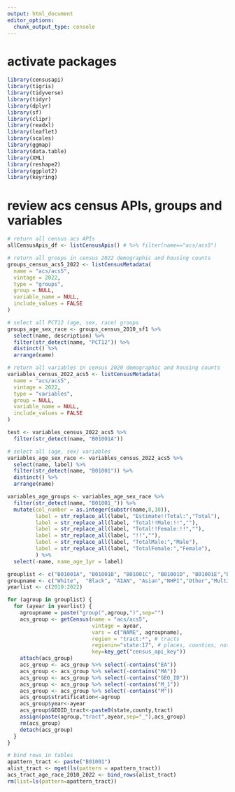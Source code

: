 ```yaml
---
output: html_document
editor_options: 
  chunk_output_type: console
---
```

# activate packages
```r
library(censusapi)
library(tigris) 
library(tidyverse)
library(tidyr)
library(dplyr) 
library(sf) 
library(clipr)
library(readxl)
library(leaflet)
library(scales)
library(ggmap)
library(data.table)
library(XML)
library(reshape2)
library(ggplot2)
library(keyring)
```

# review acs census APIs, groups and variables
```r
# return all census acs APIs
allCensusApis_df <- listCensusApis() # %>% filter(name=="acs/acs5")

# return all groups in census 2022 demographic and housing counts
groups_census_acs5_2022 <- listCensusMetadata(
  name = "acs/acs5",
  vintage = 2022,
  type = "groups",
  group = NULL,
  variable_name = NULL,
  include_values = FALSE
)

# select all PCT12 (age, sex, race) groups
groups_age_sex_race <- groups_census_2010_sf1 %>%
  select(name, description) %>%
  filter(str_detect(name, "PCT12")) %>%
  distinct() %>%
  arrange(name)

# return all variables in census 2020 demographic and housing counts
variables_census_2022_acs5 <- listCensusMetadata(
  name = "acs/acs5",
  vintage = 2022,
  type = "variables",
  group = NULL,
  variable_name = NULL,
  include_values = FALSE
)

test <- variables_census_2022_acs5 %>% 
  filter(str_detect(name, "B01001A"))

# select all (age, sex) variables
variables_age_sex_race <- variables_census_2022_acs5 %>%
  select(name, label) %>%
  filter(str_detect(name, "B01001")) %>%
  distinct() %>%
  arrange(name)

variables_age_groups <- variables_age_sex_race %>%
  filter(str_detect(name, "B01001_")) %>%
  mutate(col_number = as.integer(substr(name,8,10)),
         label = str_replace_all(label, "Estimate!!Total:","Total"),
         label = str_replace_all(label, "Total!!Male:!!",""),
         label = str_replace_all(label, "Total!!Female:!!",""),
         label = str_replace_all(label, "!!",""),
         label = str_replace_all(label, "TotalMale:","Male"),
         label = str_replace_all(label, "TotalFemale:","Female"),
         ) %>%
  select(-name, name_age_1yr = label)

```


```r

grouplist <- c("B01001A", "B01001B", "B01001C", "B01001D", "B01001E","B01001F","B01001G","B01001H", "B01001I")
groupname <- c("White",  "Black", "AIAN", "Asian","NHPI","Other","Multiracial","NH White", "Hispanic")
yearlist <- c(2010:2022)

for (agroup in grouplist) {
  for (ayear in yearlist) {
    agroupname = paste("group(",agroup,")",sep="")
    acs_group <- getCensus(name = "acs/acs5",
                           vintage = ayear,
                           vars = c("NAME", agroupname),
                           region = "tract:*", # tracts
                           regionin="state:17", # places, counties, not msas
                           key=key_get("census_api_key"))
    attach(acs_group)
    acs_group <- acs_group %>% select(-contains("EA"))
    acs_group <- acs_group %>% select(-contains("MA"))
    acs_group <- acs_group %>% select(-contains("GEO_ID"))
    acs_group <- acs_group %>% select(-contains("M_1"))
    acs_group <- acs_group %>% select(-contains("M"))
    acs_group$stratification<-agroup
    acs_group$year<-ayear 
    acs_group$GEOID_tract<-paste0(state,county,tract)
    assign(paste(agroup,"tract",ayear,sep="_"),acs_group)
    rm(acs_group)
    detach(acs_group)
  }
}

# bind rows in tables
apattern_tract <- paste("B01001")
alist_tract <- mget(ls(pattern = apattern_tract))
acs_tract_age_race_2010_2022 <- bind_rows(alist_tract)
rm(list=ls(pattern=apattern_tract))

```


